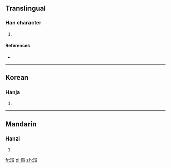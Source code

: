 ==Translingual==

===Han character===
{{Han char|rn=96|rad=玉|as=15|sn=19|four=|canj=MGHLC}}

# {{defn|Han|sort=玉15}}

====References====
* {{Han ref|kx=0744.300|dkj=21322|dj=1153.130|hdz=21145.070|uh=74C6|ud=29894}}

----

==Korean==

===Hanja===
{{ko-hanja|hangeul=질|eumhun=|rv=jil|mr=chil|y=cil}}

# {{defn|lang=ko|sort=玉15}}

----

==Mandarin==

===Hanzi===
{{cmn-hanzi|pin=[[zhí]] ([[zhi2]])|wg=chih<sup>2</sup>}}

# {{defn|lang=cmn|sort=玉15}}

[[fr:瓆]]
[[pl:瓆]]
[[zh:瓆]]